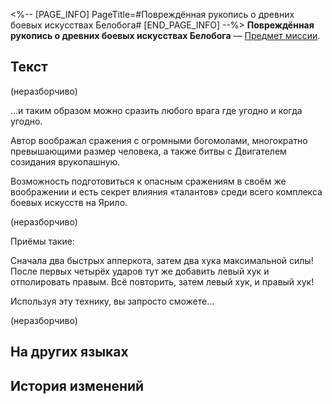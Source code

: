 <%-- [PAGE_INFO]
PageTitle=#Повреждённая рукопись о древних боевых искусствах Белобога#
[END_PAGE_INFO] --%>
{{Предмет Инфобокс
|id          = 140363
|Изображение = Предмет Повреждённая рукопись о древних боевых искусствах Белобога.png
|Тип         = Предмет миссии
|Инвентарь   = Миссии
|Редкость    = 3
|Эффект      = 
|Описание    = Повреждённая брошюра. Страницы пожелтели и уже рассыпаются, записи практически невозможно разобрать. Говорят, что в ней записаны утраченные приёмы древних боевых искусств Белобога.
}}
{{Описание|«Осмелюсь сказать, что рукопись искусственно состарили погребальными червями, а затем окунули в мочу коров из "Му-му"... А вот записанная там информация вероятно правдива, это подтвердят современные тексты. Ну-ну, не надо плакать, сначала с затратами на экспертизу разберёмся, спасибо!»<br />- Балауэй Шахтёрская Лампа.}}
'''Повреждённая рукопись о древних боевых искусствах Белобога''' — [[Предмет миссии]].

==Текст==
<div align="center">{{Цвет|Ключевой|Повреждённая рукопись о древних боевых искусствах Белобога}}</div>
(неразборчиво)

...и таким образом можно сразить любого врага где угодно и когда угодно.

Автор воображал сражения с огромными богомолами, многократно превышающими размер человека, а также битвы с Двигателем созидания врукопашную.

Возможность подготовиться к опасным сражениям в своём же воображении и есть секрет влияния «талантов» среди всего комплекса боевых искусств на Ярило.

(неразборчиво)

Приёмы такие:

Сначала два быстрых апперкота, затем два хука максимальной силы! После первых четырёх ударов тут же добавить левый хук и отполировать правым. Всё повторить, затем левый хук, и правый хук!

Используя эту технику, вы запросто сможете...

(неразборчиво)

==На других языках==
{{На других языках
|en   = Fragmented Record of Belobog Ancient Martial Arts
|zhs  = 贝洛伯格古武术残卷
|zht  = 貝洛伯格古武術殘卷
|ja   = ベロブルグ古武術残編
|ko   = 벨로보그 고대 무술 잔본
|es   = Fragmentos sobre las antiguas artes marciales de Belobog
|fr   = Archives d'arts martiaux de Belobog
|ru   = Повреждённая рукопись о древних боевых искусствах Белобога
|th   = ตำราการต่อสู้โบราณของ Belobog
|vi   = Quyển Võ Thuật Cổ Belobog
|de   = Bruchstückhafte Aufzeichnung uralter Kampfkünste aus Belobog
|id   = Buklet Seni Bela Diri Kuno Belobog
|pt   = Registro Fragmentado das Artes Marciais de Belobog
}}

==История изменений==
{{История изменений|3.5}}